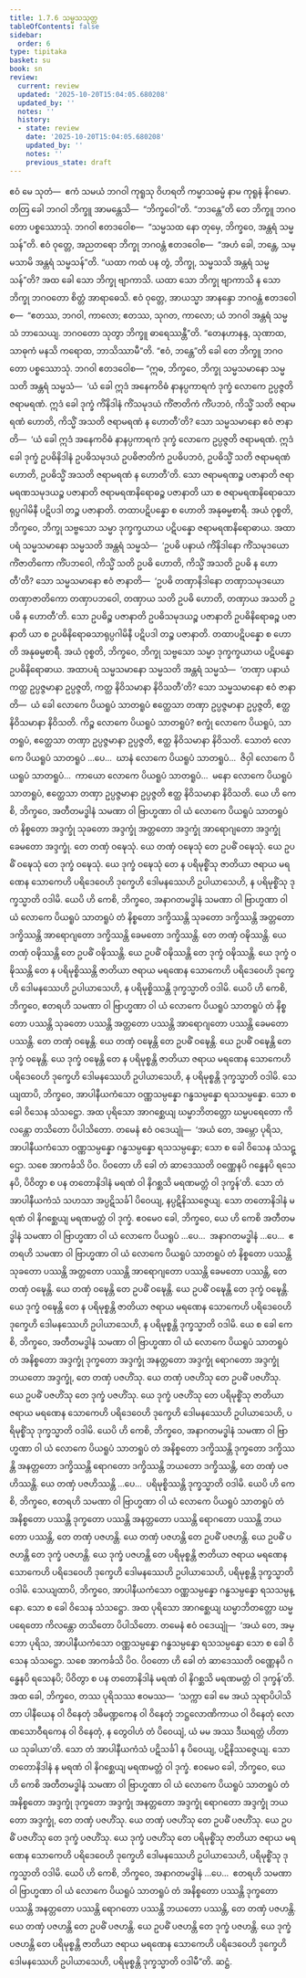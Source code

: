 ```yaml
---
title: 1.7.6 သမ္မသသုတ္တ
tableOfContents: false
sidebar:
  order: 6
type: tipitaka
basket: su
book: sn
review:
  current: review
  updated: '2025-10-20T15:04:05.680208'
  updated_by: ''
  notes: ''
  history:
  - state: review
    date: '2025-10-20T15:04:05.680208'
    updated_by: ''
    notes: ''
    previous_state: draft
---
```



<DynamicBreadcrumb />


<ReviewStatus review={frontmatter.review} showDetails={true} />

<HypothesisAnnotation frontmatter={frontmatter} />

<Division number="66" book="sn" e="ch" v="18" p="289">

<Paragraph number="475" book="sn">
ဧဝံ မေ သုတံ—  ဧကံ သမယံ ဘဂဝါ ကုရူသု ဝိဟရတိ ကမ္မာသဓမ္မံ နာမ ကုရူနံ နိဂမော. တတြ ခေါ ဘဂဝါ ဘိက္ခူ အာမန္တေသိ—  “ဘိက္ခဝေါ”တိ. “ဘဒန္တေ”တိ တေ ဘိက္ခူ ဘဂဝတော ပစ္စဿောသုံ. ဘဂဝါ ဧတဒဝေါစ—  “သမ္မသထ နော တုမှေ, ဘိက္ခဝေ, အန္တရံ သမ္မသန်”တိ. ဧဝံ ဝုတ္တေ, အညတရော ဘိက္ခု ဘဂဝန္တံ ဧတဒဝေါစ—  “အဟံ ခေါ, ဘန္တေ, သမ္မသာမိ အန္တရံ သမ္မသန်”တိ. “ယထာ ကထံ ပန တွံ, ဘိက္ခု, သမ္မသသိ အန္တရံ သမ္မသန်”တိ? အထ ခေါ သော ဘိက္ခု ဗျာကာသိ. ယထာ သော ဘိက္ခု ဗျာကာသိ န သော ဘိက္ခု ဘဂဝတော စိတ္တံ အာရာဓေသိ.
</Paragraph>

<Paragraph number="476" book="sn">
ဧဝံ ဝုတ္တေ, အာယသ္မာ အာနန္ဒော ဘဂဝန္တံ ဧတဒဝေါစ—  “ဧတဿ, ဘဂဝါ, ကာလော; ဧတဿ, သုဂတ, ကာလော; ယံ ဘဂဝါ အန္တရံ သမ္မသံ ဘာသေယျ. ဘဂဝတော သုတွာ ဘိက္ခူ ဓာရေဿန္တီ”တိ. “တေနဟာနန္ဒ, သုဏာထ, သာဓုကံ မနသိ ကရောထ, ဘာသိဿာမီ”တိ. “ဧဝံ, ဘန္တေ”တိ ခေါ တေ ဘိက္ခူ ဘဂဝတော ပစ္စဿောသုံ. ဘဂဝါ ဧတဒဝေါစ—
</Paragraph>

<Paragraph number="477" book="sn">
“ဣဓ, ဘိက္ခဝေ, ဘိက္ခု သမ္မသမာနော သမ္မသတိ အန္တရံ သမ္မသံ—  ‘ယံ ခေါ ဣဒံ အနေကဝိဓံ နာနပ္ပကာရကံ ဒုက္ခံ လောကေ ဥပ္ပဇ္ဇတိ ဇရာမရဏံ. ဣဒံ ခေါ ဒုက္ခံ ကိံနိဒါနံ ကိံသမုဒယံ ကိံဇာတိကံ ကိံပဘဝံ, ကိသ္မိံ သတိ ဇရာမရဏံ ဟောတိ, ကိသ္မိံ အသတိ ဇရာမရဏံ န ဟောတီ’တိ? သော သမ္မသမာနော ဧဝံ ဇာနာတိ—  ‘ယံ ခေါ ဣဒံ အနေကဝိဓံ နာနပ္ပကာရကံ ဒုက္ခံ လောကေ ဥပ္ပဇ္ဇတိ ဇရာမရဏံ. ဣဒံ ခေါ ဒုက္ခံ ဥပဓိနိဒါနံ ဥပဓိသမုဒယံ ဥပဓိဇာတိကံ ဥပဓိပဘဝံ, ဥပဓိသ္မိံ သတိ ဇရာမရဏံ ဟောတိ, ဥပဓိသ္မိံ အသတိ ဇရာမရဏံ န ဟောတီ’တိ. သော ဇရာမရဏဉ္စ ပဇာနာတိ ဇရာမရဏသမုဒယဉ္စ ပဇာနာတိ ဇရာမရဏနိရောဓဉ္စ ပဇာနာတိ ယာ စ ဇရာမရဏနိရောဓသာရုပ္ပဂါမိနီ ပဋိပဒါ တဉ္စ ပဇာနာတိ. တထာပဋိပန္နော စ ဟောတိ အနုဓမ္မစာရီ. အယံ ဝုစ္စတိ, ဘိက္ခဝေ, ဘိက္ခု သဗ္ဗသော သမ္မာ ဒုက္ခက္ခယာယ ပဋိပန္နော ဇရာမရဏနိရောဓာယ.
</Paragraph>

<Paragraph number="478" book="sn">
အထာပရံ သမ္မသမာနော သမ္မသတိ အန္တရံ သမ္မသံ—  ‘ဥပဓိ ပနာယံ ကိံနိဒါနော ကိံသမုဒယော ကိံဇာတိကော ကိံပဘဝေါ, ကိသ္မိံ သတိ ဥပဓိ ဟောတိ, ကိသ္မိံ အသတိ ဥပဓိ န ဟောတီ’တိ? သော သမ္မသမာနော ဧဝံ ဇာနာတိ—  ‘ဥပဓိ တဏှာနိဒါနော တဏှာသမုဒယော တဏှာဇာတိကော တဏှာပဘဝေါ, တဏှာယ သတိ ဥပဓိ ဟောတိ, တဏှာယ အသတိ ဥပဓိ န ဟောတီ’တိ. သော ဥပဓိဉ္စ ပဇာနာတိ ဥပဓိသမုဒယဉ္စ ပဇာနာတိ ဥပဓိနိရောဓဉ္စ ပဇာနာတိ ယာ စ ဥပဓိနိရောဓသာရုပ္ပဂါမိနီ ပဋိပဒါ တဉ္စ ပဇာနာတိ. တထာပဋိပန္နော စ ဟောတိ အနုဓမ္မစာရီ. အယံ ဝုစ္စတိ, ဘိက္ခဝေ, ဘိက္ခု သဗ္ဗသော သမ္မာ ဒုက္ခက္ခယာယ ပဋိပန္နော ဥပဓိနိရောဓာယ.
</Paragraph>

<Paragraph number="479" book="sn">
အထာပရံ သမ္မသမာနော သမ္မသတိ အန္တရံ သမ္မသံ—  ‘တဏှာ ပနာယံ ကတ္ထ ဥပ္ပဇ္ဇမာနာ ဥပ္ပဇ္ဇတိ, ကတ္ထ နိဝိသမာနာ နိဝိသတီ’တိ? သော သမ္မသမာနော ဧဝံ ဇာနာတိ—  ယံ ခေါ လောကေ ပိယရူပံ သာတရူပံ ဧတ္ထေသာ တဏှာ ဥပ္ပဇ္ဇမာနာ ဥပ္ပဇ္ဇတိ, ဧတ္ထ နိဝိသမာနာ နိဝိသတိ. ကိဉ္စ လောကေ ပိယရူပံ သာတရူပံ? စက္ခုံ လောကေ ပိယရူပံ, သာတရူပံ, ဧတ္ထေသာ တဏှာ ဥပ္ပဇ္ဇမာနာ ဥပ္ပဇ္ဇတိ, ဧတ္ထ နိဝိသမာနာ နိဝိသတိ. သောတံ လောကေ ပိယရူပံ သာတရူပံ …ပေ…  ဃာနံ လောကေ ပိယရူပံ သာတရူပံ…  ဇိဝှါ လောကေ ပိယရူပံ သာတရူပံ…  ကာယော လောကေ ပိယရူပံ သာတရူပံ…  မနော လောကေ ပိယရူပံ သာတရူပံ, ဧတ္ထေသာ တဏှာ ဥပ္ပဇ္ဇမာနာ ဥပ္ပဇ္ဇတိ ဧတ္ထ နိဝိသမာနာ နိဝိသတိ.
</Paragraph>

<Paragraph number="480" book="sn">
ယေ ဟိ ကေစိ, ဘိက္ခဝေ, အတီတမဒ္ဓါနံ သမဏာ ဝါ ဗြာဟ္မဏာ ဝါ ယံ လောကေ ပိယရူပံ သာတရူပံ တံ နိစ္စတော အဒ္ဒက္ခုံ သုခတော အဒ္ဒက္ခုံ အတ္တတော အဒ္ဒက္ခုံ အာရောဂျတော အဒ္ဒက္ခုံ ခေမတော အဒ္ဒက္ခုံ. တေ တဏှံ ဝဍ္ဎေသုံ. ယေ တဏှံ ဝဍ္ဎေသုံ တေ ဥပဓိံ ဝဍ္ဎေသုံ. ယေ ဥပဓိံ ဝဍ္ဎေသုံ တေ ဒုက္ခံ ဝဍ္ဎေသုံ. ယေ ဒုက္ခံ ဝဍ္ဎေသုံ တေ န ပရိမုစ္စိံသု ဇာတိယာ ဇရာယ မရဏေန သောကေဟိ ပရိဒေဝေဟိ ဒုက္ခေဟိ ဒေါမနဿေဟိ ဥပါယာသေဟိ, န ပရိမုစ္စိံသု ဒုက္ခသ္မာတိ ဝဒါမိ.
</Paragraph>

<Paragraph number="481" book="sn">
ယေပိ ဟိ ကေစိ, ဘိက္ခဝေ, အနာဂတမဒ္ဓါနံ သမဏာ ဝါ ဗြာဟ္မဏာ ဝါ ယံ လောကေ ပိယရူပံ သာတရူပံ တံ နိစ္စတော ဒက္ခိဿန္တိ သုခတော ဒက္ခိဿန္တိ အတ္တတော ဒက္ခိဿန္တိ အာရောဂျတော ဒက္ခိဿန္တိ ခေမတော ဒက္ခိဿန္တိ. တေ တဏှံ ဝဍ္ဎိဿန္တိ. ယေ တဏှံ ဝဍ္ဎိဿန္တိ တေ ဥပဓိံ ဝဍ္ဎိဿန္တိ. ယေ ဥပဓိံ ဝဍ္ဎိဿန္တိ တေ ဒုက္ခံ ဝဍ္ဎိဿန္တိ. ယေ ဒုက္ခံ ဝဍ္ဎိဿန္တိ တေ န ပရိမုစ္စိဿန္တိ ဇာတိယာ ဇရာယ မရဏေန သောကေဟိ ပရိဒေဝေဟိ ဒုက္ခေဟိ ဒေါမနဿေဟိ ဥပါယာသေဟိ, န ပရိမုစ္စိဿန္တိ ဒုက္ခသ္မာတိ ဝဒါမိ.
</Paragraph>

<Paragraph number="482" book="sn">
ယေပိ ဟိ ကေစိ, ဘိက္ခဝေ, ဧတရဟိ သမဏာ ဝါ ဗြာဟ္မဏာ ဝါ ယံ လောကေ ပိယရူပံ သာတရူပံ တံ နိစ္စတော ပဿန္တိ သုခတော ပဿန္တိ အတ္တတော ပဿန္တိ အာရောဂျတော ပဿန္တိ ခေမတော ပဿန္တိ. တေ တဏှံ ဝဍ္ဎေန္တိ. ယေ တဏှံ ဝဍ္ဎေန္တိ တေ ဥပဓိံ ဝဍ္ဎေန္တိ. ယေ ဥပဓိံ ဝဍ္ဎေန္တိ တေ ဒုက္ခံ ဝဍ္ဎေန္တိ. ယေ ဒုက္ခံ ဝဍ္ဎေန္တိ တေ န ပရိမုစ္စန္တိ ဇာတိယာ ဇရာယ မရဏေန သောကေဟိ ပရိဒေဝေဟိ ဒုက္ခေဟိ ဒေါမနဿေဟိ ဥပါယာသေဟိ, န ပရိမုစ္စန္တိ ဒုက္ခသ္မာတိ ဝဒါမိ.
</Paragraph>

<Paragraph number="483" book="sn">
သေယျထာပိ, ဘိက္ခဝေ, အာပါနီယကံသော ဝဏ္ဏသမ္ပန္နော ဂန္ဓသမ္ပန္နော ရသသမ္ပန္နော. သော စ ခေါ ဝိသေန သံသဋ္ဌော. အထ ပုရိသော အာဂစ္ဆေယျ ဃမ္မာဘိတတ္တော ဃမ္မပရေတော ကိလန္တော တသိတော ပိပါသိတော. တမေနံ ဧဝံ ဝဒေယျုံ—  ‘အယံ တေ, အမ္ဘော ပုရိသ, အာပါနီယကံသော ဝဏ္ဏသမ္ပန္နော ဂန္ဓသမ္ပန္နော ရသသမ္ပန္နော; သော စ ခေါ ဝိသေန သံသဋ္ဌော. သစေ အာကင်္ခသိ ပိဝ. ပိဝတော ဟိ ခေါ တံ ဆာဒေဿတိ ဝဏ္ဏေနပိ ဂန္ဓေနပိ ရသေနပိ, ပိဝိတွာ စ ပန တတောနိဒါနံ မရဏံ ဝါ နိဂစ္ဆသိ မရဏမတ္တံ ဝါ ဒုက္ခန်’တိ. သော တံ အာပါနီယကံသံ သဟသာ အပ္ပဋိသင်္ခါ ပိဝေယျ, နပ္ပဋိနိဿဇ္ဇေယျ. သော တတောနိဒါနံ မရဏံ ဝါ နိဂစ္ဆေယျ မရဏမတ္တံ ဝါ ဒုက္ခံ. ဧဝမေဝ ခေါ, ဘိက္ခဝေ, ယေ ဟိ ကေစိ အတီတမဒ္ဓါနံ သမဏာ ဝါ ဗြာဟ္မဏာ ဝါ ယံ လောကေ ပိယရူပံ …ပေ…  အနာဂတမဒ္ဓါနံ …ပေ…  ဧတရဟိ သမဏာ ဝါ ဗြာဟ္မဏာ ဝါ ယံ လောကေ ပိယရူပံ သာတရူပံ တံ နိစ္စတော ပဿန္တိ သုခတော ပဿန္တိ အတ္တတော ပဿန္တိ အာရောဂျတော ပဿန္တိ ခေမတော ပဿန္တိ, တေ တဏှံ ဝဍ္ဎေန္တိ. ယေ တဏှံ ဝဍ္ဎေန္တိ တေ ဥပဓိံ ဝဍ္ဎေန္တိ. ယေ ဥပဓိံ ဝဍ္ဎေန္တိ တေ ဒုက္ခံ ဝဍ္ဎေန္တိ. ယေ ဒုက္ခံ ဝဍ္ဎေန္တိ တေ န ပရိမုစ္စန္တိ ဇာတိယာ ဇရာယ မရဏေန သောကေဟိ ပရိဒေဝေဟိ ဒုက္ခေဟိ ဒေါမနဿေဟိ ဥပါယာသေဟိ, န ပရိမုစ္စန္တိ ဒုက္ခသ္မာတိ ဝဒါမိ.
</Paragraph>

<Paragraph number="484" book="sn">
ယေ စ ခေါ ကေစိ, ဘိက္ခဝေ, အတီတမဒ္ဓါနံ သမဏာ ဝါ ဗြာဟ္မဏာ ဝါ ယံ လောကေ ပိယရူပံ သာတရူပံ တံ အနိစ္စတော အဒ္ဒက္ခုံ ဒုက္ခတော အဒ္ဒက္ခုံ အနတ္တတော အဒ္ဒက္ခုံ ရောဂတော အဒ္ဒက္ခုံ ဘယတော အဒ္ဒက္ခုံ, တေ တဏှံ ပဇဟိံသု. ယေ တဏှံ ပဇဟိံသု တေ ဥပဓိံ ပဇဟိံသု. ယေ ဥပဓိံ ပဇဟိံသု တေ ဒုက္ခံ ပဇဟိံသု. ယေ ဒုက္ခံ ပဇဟိံသု တေ ပရိမုစ္စိံသု ဇာတိယာ ဇရာယ မရဏေန သောကေဟိ ပရိဒေဝေဟိ ဒုက္ခေဟိ ဒေါမနဿေဟိ ဥပါယာသေဟိ, ပရိမုစ္စိံသု ဒုက္ခသ္မာတိ ဝဒါမိ.
</Paragraph>

<Paragraph number="485" book="sn">
ယေပိ ဟိ ကေစိ, ဘိက္ခဝေ, အနာဂတမဒ္ဓါနံ သမဏာ ဝါ ဗြာဟ္မဏာ ဝါ ယံ လောကေ ပိယရူပံ သာတရူပံ တံ အနိစ္စတော ဒက္ခိဿန္တိ ဒုက္ခတော ဒက္ခိဿန္တိ အနတ္တတော ဒက္ခိဿန္တိ ရောဂတော ဒက္ခိဿန္တိ ဘယတော ဒက္ခိဿန္တိ, တေ တဏှံ ပဇဟိဿန္တိ. ယေ တဏှံ ပဇဟိဿန္တိ …ပေ…  ပရိမုစ္စိဿန္တိ ဒုက္ခသ္မာတိ ဝဒါမိ.
</Paragraph>

<Paragraph number="486" book="sn">
ယေပိ ဟိ ကေစိ, ဘိက္ခဝေ, ဧတရဟိ သမဏာ ဝါ ဗြာဟ္မဏာ ဝါ ယံ လောကေ ပိယရူပံ သာတရူပံ တံ အနိစ္စတော ပဿန္တိ ဒုက္ခတော ပဿန္တိ အနတ္တတော ပဿန္တိ ရောဂတော ပဿန္တိ ဘယတော ပဿန္တိ, တေ တဏှံ ပဇဟန္တိ. ယေ တဏှံ ပဇဟန္တိ တေ ဥပဓိံ ပဇဟန္တိ. ယေ ဥပဓိံ ပဇဟန္တိ တေ ဒုက္ခံ ပဇဟန္တိ. ယေ ဒုက္ခံ ပဇဟန္တိ တေ ပရိမုစ္စန္တိ ဇာတိယာ ဇရာယ မရဏေန သောကေဟိ ပရိဒေဝေဟိ ဒုက္ခေဟိ ဒေါမနဿေဟိ ဥပါယာသေဟိ, ပရိမုစ္စန္တိ ဒုက္ခသ္မာတိ ဝဒါမိ.
</Paragraph>

<Paragraph number="487" book="sn">
သေယျထာပိ, ဘိက္ခဝေ, အာပါနီယကံသော ဝဏ္ဏသမ္ပန္နော ဂန္ဓသမ္ပန္နော ရသသမ္ပန္နော. သော စ ခေါ ဝိသေန သံသဋ္ဌော. အထ ပုရိသော အာဂစ္ဆေယျ ဃမ္မာဘိတတ္တော ဃမ္မပရေတော ကိလန္တော တသိတော ပိပါသိတော. တမေနံ ဧဝံ ဝဒေယျုံ—  ‘အယံ တေ, အမ္ဘော ပုရိသ, အာပါနီယကံသော ဝဏ္ဏသမ္ပန္နော ဂန္ဓသမ္ပန္နော ရသသမ္ပန္နော သော စ ခေါ ဝိသေန သံသဋ္ဌော. သစေ အာကင်္ခသိ ပိဝ. ပိဝတော ဟိ ခေါ တံ ဆာဒေဿတိ ဝဏ္ဏေနပိ ဂန္ဓေနပိ ရသေနပိ; ပိဝိတွာ စ ပန တတောနိဒါနံ မရဏံ ဝါ နိဂစ္ဆသိ မရဏမတ္တံ ဝါ ဒုက္ခန်’တိ. အထ ခေါ, ဘိက္ခဝေ, တဿ ပုရိသဿ ဧဝမဿ—  ‘သက္ကာ ခေါ မေ အယံ သုရာပိပါသိတာ ပါနီယေန ဝါ ဝိနေတုံ ဒဓိမဏ္ဍကေန ဝါ ဝိနေတုံ ဘဋ္ဌလောဏိကာယ ဝါ ဝိနေတုံ လောဏသောဝီရကေန ဝါ ဝိနေတုံ, န တွေဝါဟံ တံ ပိဝေယျံ, ယံ မမ အဿ ဒီဃရတ္တံ ဟိတာယ သုခါယာ’တိ. သော တံ အာပါနီယကံသံ ပဋိသင်္ခါ န ပိဝေယျ, ပဋိနိဿဇ္ဇေယျ. သော တတောနိဒါနံ န မရဏံ ဝါ နိဂစ္ဆေယျ မရဏမတ္တံ ဝါ ဒုက္ခံ. ဧဝမေဝ ခေါ, ဘိက္ခဝေ, ယေ ဟိ ကေစိ အတီတမဒ္ဓါနံ သမဏာ ဝါ ဗြာဟ္မဏာ ဝါ ယံ လောကေ ပိယရူပံ သာတရူပံ တံ အနိစ္စတော အဒ္ဒက္ခုံ ဒုက္ခတော အဒ္ဒက္ခုံ အနတ္တတော အဒ္ဒက္ခုံ ရောဂတော အဒ္ဒက္ခုံ ဘယတော အဒ္ဒက္ခုံ, တေ တဏှံ ပဇဟိံသု. ယေ တဏှံ ပဇဟိံသု တေ ဥပဓိံ ပဇဟိံသု. ယေ ဥပဓိံ ပဇဟိံသု တေ ဒုက္ခံ ပဇဟိံသု. ယေ ဒုက္ခံ ပဇဟိံသု တေ ပရိမုစ္စိံသု ဇာတိယာ ဇရာယ မရဏေန သောကေဟိ ပရိဒေဝေဟိ ဒုက္ခေဟိ ဒေါမနဿေဟိ ဥပါယာသေဟိ, ပရိမုစ္စိံသု ဒုက္ခသ္မာတိ ဝဒါမိ.
</Paragraph>

<Paragraph number="488" book="sn">
ယေပိ ဟိ ကေစိ, ဘိက္ခဝေ, အနာဂတမဒ္ဓါနံ …ပေ…  ဧတရဟိ သမဏာ ဝါ ဗြာဟ္မဏာ ဝါ ယံ လောကေ ပိယရူပံ သာတရူပံ တံ အနိစ္စတော ပဿန္တိ ဒုက္ခတော ပဿန္တိ အနတ္တတော ပဿန္တိ ရောဂတော ပဿန္တိ ဘယတော ပဿန္တိ, တေ တဏှံ ပဇဟန္တိ. ယေ တဏှံ ပဇဟန္တိ တေ ဥပဓိံ ပဇဟန္တိ. ယေ ဥပဓိံ ပဇဟန္တိ တေ ဒုက္ခံ ပဇဟန္တိ. ယေ ဒုက္ခံ ပဇဟန္တိ တေ ပရိမုစ္စန္တိ ဇာတိယာ ဇရာယ မရဏေန သောကေဟိ ပရိဒေဝေဟိ ဒုက္ခေဟိ ဒေါမနဿေဟိ ဥပါယာသေဟိ, ပရိမုစ္စန္တိ ဒုက္ခသ္မာတိ ဝဒါမီ”တိ.

</Paragraph>
</Division>

<Paragraph number="489" type="center" book="sn">
ဆဋ္ဌံ.
</Paragraph>